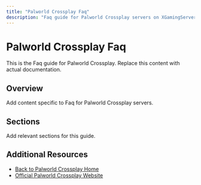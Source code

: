 ```yaml
---
title: "Palworld Crossplay Faq"
description: "Faq guide for Palworld Crossplay servers on XGamingServer"
---
```


# Palworld Crossplay Faq

This is the Faq guide for Palworld Crossplay. Replace this content with actual documentation.

## Overview

Add content specific to Faq for Palworld Crossplay servers.

## Sections

Add relevant sections for this guide.

## Additional Resources

- [Back to Palworld Crossplay Home](./index)
- [Official Palworld Crossplay Website](https://example.com)
